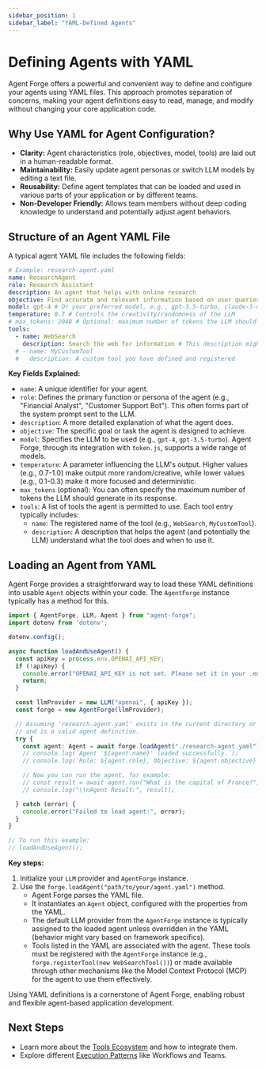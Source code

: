 ```yaml
---
sidebar_position: 1
sidebar_label: "YAML-Defined Agents"
---
```


# Defining Agents with YAML

Agent Forge offers a powerful and convenient way to define and configure your agents using YAML files. This approach promotes separation of concerns, making your agent definitions easy to read, manage, and modify without changing your core application code.

## Why Use YAML for Agent Configuration?

*   **Clarity:** Agent characteristics (role, objectives, model, tools) are laid out in a human-readable format.
*   **Maintainability:** Easily update agent personas or switch LLM models by editing a text file.
*   **Reusability:** Define agent templates that can be loaded and used in various parts of your application or by different teams.
*   **Non-Developer Friendly:** Allows team members without deep coding knowledge to understand and potentially adjust agent behaviors.

## Structure of an Agent YAML File

A typical agent YAML file includes the following fields:

```yaml
# Example: research-agent.yaml
name: ResearchAgent
role: Research Assistant
description: An agent that helps with online research
objective: Find accurate and relevant information based on user queries
model: gpt-4 # Or your preferred model, e.g., gpt-3.5-turbo, claude-3-opus-20240229
temperature: 0.7 # Controls the creativity/randomness of the LLM
# max_tokens: 2048 # Optional: maximum number of tokens the LLM should generate
tools:
  - name: WebSearch
    description: Search the web for information # This description might be used by the agent to understand the tool
  # - name: MyCustomTool
  #   description: A custom tool you have defined and registered
```

**Key Fields Explained:**

*   `name`: A unique identifier for your agent.
*   `role`: Defines the primary function or persona of the agent (e.g., "Financial Analyst", "Customer Support Bot"). This often forms part of the system prompt sent to the LLM.
*   `description`: A more detailed explanation of what the agent does.
*   `objective`: The specific goal or task the agent is designed to achieve.
*   `model`: Specifies the LLM to be used (e.g., `gpt-4`, `gpt-3.5-turbo`). Agent Forge, through its integration with `token.js`, supports a wide range of models.
*   `temperature`: A parameter influencing the LLM's output. Higher values (e.g., 0.7-1.0) make output more random/creative, while lower values (e.g., 0.1-0.3) make it more focused and deterministic.
*   `max_tokens` (optional): You can often specify the maximum number of tokens the LLM should generate in its response.
*   `tools`: A list of tools the agent is permitted to use. Each tool entry typically includes:
    *   `name`: The registered name of the tool (e.g., `WebSearch`, `MyCustomTool`).
    *   `description`: A description that helps the agent (and potentially the LLM) understand what the tool does and when to use it.

## Loading an Agent from YAML

Agent Forge provides a straightforward way to load these YAML definitions into usable `Agent` objects within your code. The `AgentForge` instance typically has a method for this.

```typescript
import { AgentForge, LLM, Agent } from "agent-forge";
import dotenv from 'dotenv';

dotenv.config();

async function loadAndUseAgent() {
  const apiKey = process.env.OPENAI_API_KEY;
  if (!apiKey) {
    console.error("OPENAI_API_KEY is not set. Please set it in your .env file.");
    return;
  }

  const llmProvider = new LLM("openai", { apiKey });
  const forge = new AgentForge(llmProvider);

  // Assuming 'research-agent.yaml' exists in the current directory or a specified path
  // and is a valid agent definition.
  try {
    const agent: Agent = await forge.loadAgent("./research-agent.yaml");
    // console.log(`Agent '${agent.name}' loaded successfully.`);
    // console.log(`Role: ${agent.role}, Objective: ${agent.objective}`);

    // Now you can run the agent, for example:
    // const result = await agent.run("What is the capital of France?");
    // console.log("\\nAgent Result:", result);

  } catch (error) {
    console.error("Failed to load agent:", error);
  }
}

// To run this example:
// loadAndUseAgent();
```

**Key steps:**
1. Initialize your `LLM` provider and `AgentForge` instance.
2. Use the `forge.loadAgent("path/to/your/agent.yaml")` method.
   *   Agent Forge parses the YAML file.
   *   It instantiates an `Agent` object, configured with the properties from the YAML.
   *   The default LLM provider from the `AgentForge` instance is typically assigned to the loaded agent unless overridden in the YAML (behavior might vary based on framework specifics).
   *   Tools listed in the YAML are associated with the agent. These tools must be registered with the `AgentForge` instance (e.g., `forge.registerTool(new WebSearchTool())`) or made available through other mechanisms like the Model Context Protocol (MCP) for the agent to use them effectively.

Using YAML definitions is a cornerstone of Agent Forge, enabling robust and flexible agent-based application development.

## Next Steps

*   Learn more about the [Tools Ecosystem](./tools-ecosystem.mdx) and how to integrate them.
*   Explore different [Execution Patterns](./execution-patterns.mdx) like Workflows and Teams. 